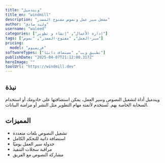 ---
title: "ويندميل"
title_en: "windmill"
description: "مشغل سير عمل ونصوص مفتوح المصدر"
author: "وليد صادق"
username: "waleed"
categories: ["إدارة الأعمال", "إنشاء و تطوير"]
tags: ["سير-العمل", "مفتوح-المصدر", "نصوص"]
pricing:
  model: "فريميوم"
softwareTypes: ["تطبيق ويب", "مستضاف ذاتيًا"]
publishDate: "2025-04-07T21:12:00.317Z"
heroImage: ""
toolUrl: "https://windmill.dev"
---
## نبذة
ويندميل أداة لتشغيل النصوص وسير العمل، يمكن استضافتها على خادومك أو استخدام السحابة الخاصة بهم. تُستخدم لأتمتة مهام التطوير مثل النشر أو مزامنة البيانات.

## المميزات
- تشغيل النصوص بلغات متعددة
- استضافة ذاتية للتحكم الكامل
- جدولة سير العمل يوميًا
- مراقبة سجلات التنفيذ
- مشاركة النصوص مع الفريق
